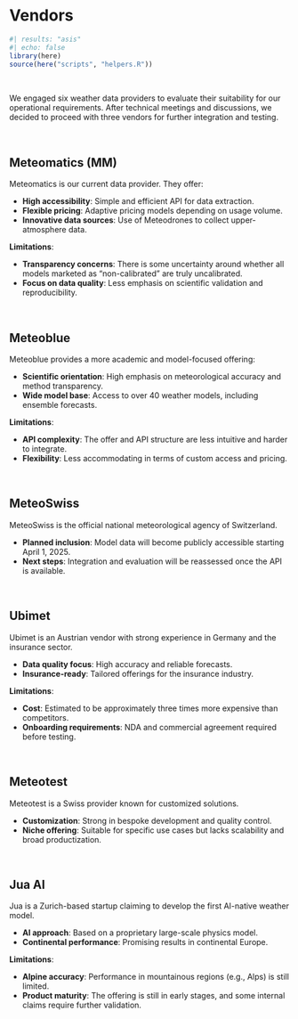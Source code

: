 # Vendors {#sec-energy-intro .unnumbered}

```r
#| results: "asis"
#| echo: false
library(here)
source(here("scripts", "helpers.R"))
```


\

::: {.callout-tip title="Summary"}
We engaged six weather data providers to evaluate their suitability for our operational requirements. After technical meetings and discussions, we decided to proceed with three vendors for further integration and testing.
:::

\

## Meteomatics (MM)

Meteomatics is our current data provider. They offer:

- **High accessibility**: Simple and efficient API for data extraction.
- **Flexible pricing**: Adaptive pricing models depending on usage volume.
- **Innovative data sources**: Use of Meteodrones to collect upper-atmosphere data.

**Limitations**:

- **Transparency concerns**: There is some uncertainty around whether all models marketed as “non-calibrated” are truly uncalibrated.
- **Focus on data quality**: Less emphasis on scientific validation and reproducibility.

\

## Meteoblue

Meteoblue provides a more academic and model-focused offering:

- **Scientific orientation**: High emphasis on meteorological accuracy and method transparency.
- **Wide model base**: Access to over 40 weather models, including ensemble forecasts.

**Limitations**:

- **API complexity**: The offer and API structure are less intuitive and harder to integrate.
- **Flexibility**: Less accommodating in terms of custom access and pricing.

\

## MeteoSwiss

MeteoSwiss is the official national meteorological agency of Switzerland.

- **Planned inclusion**: Model data will become publicly accessible starting April 1, 2025.
- **Next steps**: Integration and evaluation will be reassessed once the API is available.

\

## Ubimet

Ubimet is an Austrian vendor with strong experience in Germany and the insurance sector.

- **Data quality focus**: High accuracy and reliable forecasts.
- **Insurance-ready**: Tailored offerings for the insurance industry.

**Limitations**:

- **Cost**: Estimated to be approximately three times more expensive than competitors.
- **Onboarding requirements**: NDA and commercial agreement required before testing.

\

## Meteotest

Meteotest is a Swiss provider known for customized solutions.

- **Customization**: Strong in bespoke development and quality control.
- **Niche offering**: Suitable for specific use cases but lacks scalability and broad productization.

\

## Jua AI

Jua is a Zurich-based startup claiming to develop the first AI-native weather model.

- **AI approach**: Based on a proprietary large-scale physics model.
- **Continental performance**: Promising results in continental Europe.

**Limitations**:

- **Alpine accuracy**: Performance in mountainous regions (e.g., Alps) is still limited.
- **Product maturity**: The offering is still in early stages, and some internal claims require further validation.
